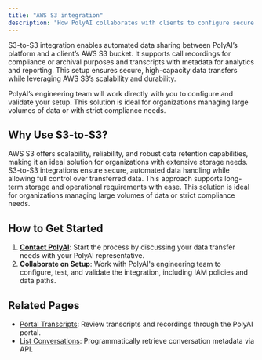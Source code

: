 ```yaml
---
title: "AWS S3 integration"
description: "How PolyAI collaborates with clients to configure secure AWS S3 data transfers."
---
```


S3-to-S3 integration enables automated data sharing between PolyAI’s platform and a client’s AWS S3 bucket. It supports call recordings for compliance or archival purposes and transcripts with metadata for analytics and reporting. This setup ensures secure, high-capacity data transfers while leveraging AWS S3’s scalability and durability.

PolyAI’s engineering team will work directly with you to configure and validate your setup. This solution is ideal for organizations managing large volumes of data or with strict compliance needs.

## Why Use S3-to-S3?

AWS S3 offers scalability, reliability, and robust data retention capabilities, making it an ideal solution for organizations with
extensive storage needs. S3-to-S3 integrations ensure secure, automated data handling while allowing full control over transferred data. This
approach supports long-term storage and operational requirements with ease. This solution is ideal for organizations managing large volumes of
data or strict compliance needs.

## How to Get Started

1. [**Contact PolyAI**](https://poly.ai/contact/): Start the process by discussing your data transfer needs with your PolyAI representative.
2. **Collaborate on Setup**: Work with PolyAI's engineering team to configure, test, and validate the integration, including IAM policies and data paths.

## Related Pages

- [Portal Transcripts](portal-transcripts): Review transcripts and recordings through the PolyAI portal.
- [List Conversations](list-conversations): Programmatically retrieve conversation metadata via API.